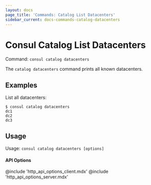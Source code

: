 ```yaml
---
layout: docs
page_title: 'Commands: Catalog List Datacenters'
sidebar_current: docs-commands-catalog-datacenters
---
```


# Consul Catalog List Datacenters

Command: `consul catalog datacenters`

The `catalog datacenters` command prints all known datacenters.

## Examples

List all datacenters:

```
$ consul catalog datacenters
dc1
dc2
dc3
```

## Usage

Usage: `consul catalog datacenters [options]`

#### API Options

@include 'http_api_options_client.mdx'
@include 'http_api_options_server.mdx'
